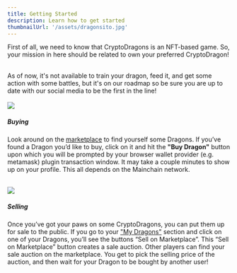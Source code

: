 ```yaml
---
title: Getting Started
description: Learn how to get started
thumbnailUrl: '/assets/dragonsito.jpg'
---
```


First of all, we need to know that CryptoDragons is an NFT-based game.
So, your mission in here should be related to own your preferred CryptoDragon!

<br/>
As of now, it's not available to train your dragon, feed it, and get some action with some battles, but it's on our roadmap so be sure you are up to date with our social media to be the first in the line!

<br/>
<br/>
<div style={{textAlign: 'center'}}>
  <img src="/assets/buy.svg" layout="fixed" height={76} width={76} />

  ##### Buying
</div>

Look around on the <a href="/marketplace">marketplace</a> to find yourself some Dragons. If you’ve found a Dragon you’d like to buy, click on it and hit the **"Buy Dragon"** button upon which you will be prompted by your browser wallet provider (e.g. metamask) plugin transaction window. It may take a couple minutes to show up on your profile. This all depends on the Mainchain network.

<br/>
<div style={{textAlign: 'center'}}>
  <img src="/assets/sell.svg" layout="fixed" height={76} width={76} />

  ##### Selling
</div>

Once you’ve got your paws on some CryptoDragons, you can put them up for sale to the public. If you go to your <a href="/my-dragons">"My Dragons"</a> section and click on one of your Dragons, you’ll see the buttons “Sell on Marketplace”. This “Sell on Marketplace” button creates a sale auction. Other players can find your sale auction on the marketplace. You get to pick the selling price of the auction, and then wait for your Dragon to be bought by another user!
